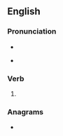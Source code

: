 ==English==

===Pronunciation===
* {{IPA|/əˈɹoʊz/|lang=en}}
* {{audio|en-us-arose.ogg|Audio (US)|lang=en}}
*: {{rhymes|əʊz|lang=en}}

===Verb===
{{head|en|verb form}}

# {{en-simple past of|arise}}

===Anagrams===
* {{anagrams|en|OAers|aeros}}